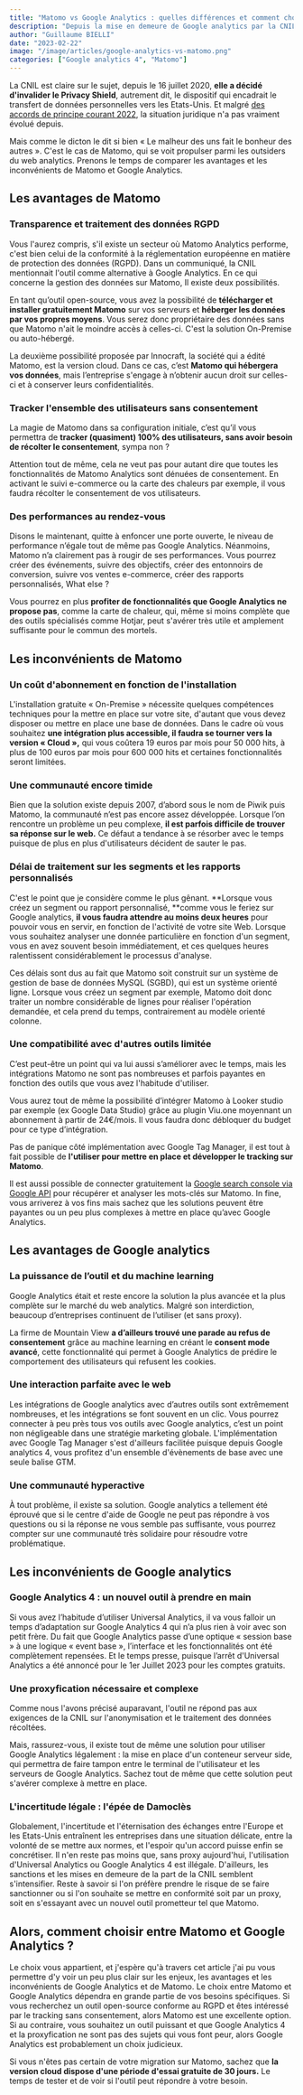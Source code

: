 ```yaml
---
title: "Matomo vs Google Analytics : quelles différences et comment choisir ?"
description: "Depuis la mise en demeure de Google analytics par la CNIL, des alternatives fleurissent dans le monde du web analytics, comme par exemple Matomo, l'outil RGPD compliant par excellence."
author: "Guillaume BIELLI"
date: "2023-02-22"
image: "/image/articles/google-analytics-vs-matomo.png"
categories: ["Google analytics 4", "Matomo"]
---
```


La CNIL est claire sur le sujet, depuis le 16 juillet 2020, **elle a décidé d'invalider le Privacy Shield**, autrement dit, le dispositif qui encadrait le transfert de données personnelles vers les Etats-Unis. Et malgré [des accords de principe courant 2022](https://noyb.eu/fr/6-mois-daccord-de-principe-laccord-entre-lue-et-les-etats-unis-na-toujours-pas-ete-conclu), la situation juridique n'a pas vraiment évolué depuis.

Mais comme le dicton le dit si bien « Le malheur des uns fait le bonheur des autres ». C'est le cas de Matomo, qui se voit propulser parmi les outsiders du web analytics. Prenons le temps de comparer les avantages et les inconvénients de Matomo et Google Analytics.

## Les avantages de Matomo

### Transparence et traitement des données RGPD

Vous l'aurez compris, s'il existe un secteur où Matomo Analytics performe, c'est bien celui de la conformité à la réglementation européenne en matière de protection des données (RGPD). Dans un communiqué, la CNIL mentionnait l'outil comme alternative à Google Analytics. En ce qui concerne la gestion des données sur Matomo, Il existe deux possibilités.

En tant qu’outil open-source, vous avez la possibilité de **télécharger et installer gratuitement Matomo** sur vos serveurs et **héberger les données par vos propres moyens**. Vous serez donc propriétaire des données sans que Matomo n'ait le moindre accès à celles-ci. C'est la solution On-Premise ou auto-hébergé.

La deuxième possibilité proposée par Innocraft, la société qui a édité Matomo, est la version cloud. Dans ce cas, c’est **Matomo qui hébergera vos données**, mais l’entreprise s'engage à n’obtenir aucun droit sur celles-ci et à conserver leurs confidentialités.

### Tracker l'ensemble des utilisateurs sans consentement

La magie de Matomo dans sa configuration initiale, c’est qu’il vous permettra de **tracker (quasiment) 100% des utilisateurs, sans avoir besoin de récolter le consentement**, sympa non ?

Attention tout de même, cela ne veut pas pour autant dire que toutes les fonctionnalités de Matomo Analytics sont dénuées de consentement. En activant le suivi e-commerce ou la carte des chaleurs par exemple, il vous faudra récolter le consentement de vos utilisateurs.

### Des performances au rendez-vous

Disons le maintenant, quitte à enfoncer une porte ouverte, le niveau de performance n’égale tout de même pas Google Analytics. Néanmoins, Matomo n’a clairement pas à rougir de ses performances. Vous pourrez créer des événements, suivre des objectifs, créer des entonnoirs de conversion, suivre vos ventes e-commerce, créer des rapports personnalisés, What else ?

Vous pourrez en plus **profiter de fonctionnalités que Google Analytics ne propose pas**, comme la carte de chaleur, qui, même si moins complète que des outils spécialisés comme Hotjar, peut s'avérer très utile et amplement suffisante pour le commun des mortels.

## Les inconvénients de Matomo

### Un coût d'abonnement en fonction de l'installation

L'installation gratuite « On-Premise » nécessite quelques compétences techniques pour la mettre en place sur votre site, d'autant que vous devez disposer ou mettre en place une base de données. Dans le cadre où vous souhaitez **une intégration plus accessible, il faudra se tourner vers la version « Cloud »,** qui vous coûtera 19 euros par mois pour 50 000 hits, à plus de 100 euros par mois pour 600 000 hits et certaines fonctionnalités seront limitées.

### Une communauté encore timide

Bien que la solution existe depuis 2007, d’abord sous le nom de Piwik puis Matomo, la communauté n’est pas encore assez développée. Lorsque l’on rencontre un problème un peu complexe, **il est parfois difficile de trouver sa réponse sur le web.** Ce défaut a tendance à se résorber avec le temps puisque de plus en plus d'utilisateurs décident de sauter le pas.

### Délai de traitement sur les segments et les rapports personnalisés

C'est le point que je considère comme le plus gênant. **Lorsque vous créez un segment ou rapport personnalisé, **comme vous le feriez sur Google analytics, **il vous faudra attendre au moins deux heures** pour pouvoir vous en servir, en fonction de l'activité de votre site Web. Lorsque vous souhaitez analyser une donnée particulière en fonction d'un segment, vous en avez souvent besoin immédiatement, et ces quelques heures ralentissent considérablement le processus d'analyse.

Ces délais sont dus au fait que Matomo soit construit sur un système de gestion de base de données MySQL (SGBD), qui est un système orienté ligne. Lorsque vous créez un segment par exemple, Matomo doit donc traiter un nombre considérable de lignes pour réaliser l'opération demandée, et cela prend du temps, contrairement au modèle orienté colonne.

### Une compatibilité avec d'autres outils limitée

C’est peut-être un point qui va lui aussi s’améliorer avec le temps, mais les intégrations Matomo ne sont pas nombreuses et parfois payantes en fonction des outils que vous avez l'habitude d'utiliser.

Vous aurez tout de même la possibilité d’intégrer Matomo à Looker studio par exemple (ex Google Data Studio) grâce au plugin Viu.one moyennant un abonnement à partir de 24€/mois. Il vous faudra donc débloquer du budget pour ce type d’intégration.

Pas de panique côté implémentation avec Google Tag Manager, il est tout à fait possible de **l'utiliser pour mettre en place et développer le tracking sur Matomo**.

Il est aussi possible de connecter gratuitement la [Google search console via Google API](/connecter-la-google-search-console-a-matomo) pour récupérer et analyser les mots-clés sur Matomo. In fine, vous arriverez à vos fins mais sachez que les solutions peuvent être payantes ou un peu plus complexes à mettre en place qu’avec Google Analytics.

## Les avantages de Google analytics

### La puissance de l’outil et du machine learning

Google Analytics était et reste encore la solution la plus avancée et la plus complète sur le marché du web analytics. Malgré son interdiction, beaucoup d’entreprises continuent de l’utiliser (et sans proxy).

La firme de Mountain View **a d’ailleurs trouvé une parade au refus de consentement** grâce au machine learning en créant le **consent mode avancé**, cette fonctionnalité qui permet à Google Analytics de prédire le comportement des utilisateurs qui refusent les cookies.

### Une interaction parfaite avec le web

Les intégrations de Google analytics avec d’autres outils sont extrêmement nombreuses, et les intégrations se font souvent en un clic. Vous pourrez connecter à peu près tous vos outils avec Google analytics, c’est un point non négligeable dans une stratégie marketing globale. L'implémentation avec Google Tag Manager s'est d'ailleurs facilitée puisque depuis Google analytics 4, vous profitez d'un ensemble d'évènements de base avec une seule balise GTM.

### Une communauté hyperactive

À tout problème, il existe sa solution. Google analytics a tellement été éprouvé que si le centre d'aide de Google ne peut pas répondre à vos questions ou si la réponse ne vous semble pas suffisante, vous pourrez compter sur une communauté très solidaire pour résoudre votre problématique.

## Les inconvénients de Google analytics

### Google Analytics 4 : un nouvel outil à prendre en main

Si vous avez l’habitude d’utiliser Universal Analytics, il va vous falloir un temps d’adaptation sur Google Analytics 4 qui n’a plus rien à voir avec son petit frère. Du fait que Google Analytics passe d’une optique « session base » à une logique « event base », l’interface et les fonctionnalités ont été complètement repensées. Et le temps presse, puisque l’arrêt d'Universal Analytics a été annoncé pour le 1er Juillet 2023 pour les comptes gratuits.

### Une proxyfication nécessaire et complexe

Comme nous l'avons précisé auparavant, l'outil ne répond pas aux exigences de la CNIL sur l'anonymisation et le traitement des données récoltées.

Mais, rassurez-vous, il existe tout de même une solution pour utiliser Google Analytics légalement : la mise en place d'un conteneur serveur side, qui permettra de faire tampon entre le terminal de l'utilisateur et les serveurs de Google Analytics. Sachez tout de même que cette solution peut s'avérer complexe à mettre en place.

### L'incertitude légale : l'épée de Damoclès

Globalement, l'incertitude et l'éternisation des échanges entre l'Europe et les Etats-Unis entraînent les entreprises dans une situation délicate, entre la volonté de se mettre aux normes, et l'espoir qu'un accord puisse enfin se concrétiser. Il n'en reste pas moins que, sans proxy aujourd'hui, l'utilisation d'Universal Analytics ou Google Analytics 4 est illégale. D'ailleurs, les sanctions et les mises en demeure de la part de la CNIL semblent s'intensifier. Reste à savoir si l'on préfère prendre le risque de se faire sanctionner ou si l'on souhaite se mettre en conformité soit par un proxy, soit en s'essayant avec un nouvel outil prometteur tel que Matomo.

## Alors, comment choisir entre Matomo et Google Analytics ?

Le choix vous appartient, et j'espère qu'à travers cet article j'ai pu vous permettre d'y voir un peu plus clair sur les enjeux, les avantages et les inconvénients de Google Analytics et de Matomo. Le choix entre Matomo et Google Analytics dépendra en grande partie de vos besoins spécifiques. Si vous recherchez un outil open-source conforme au RGPD et êtes intéressé par le tracking sans consentement, alors Matomo est une excellente option. Si au contraire, vous souhaitez un outil puissant et que Google Analytics 4 et la proxyfication ne sont pas des sujets qui vous font peur, alors Google Analytics est probablement un choix judicieux.

Si vous n'êtes pas certain de votre migration sur Matomo, sachez que **la version cloud dispose d'une période d'essai gratuite de 30 jours.** Le temps de tester et de voir si l'outil peut répondre à votre besoin.
